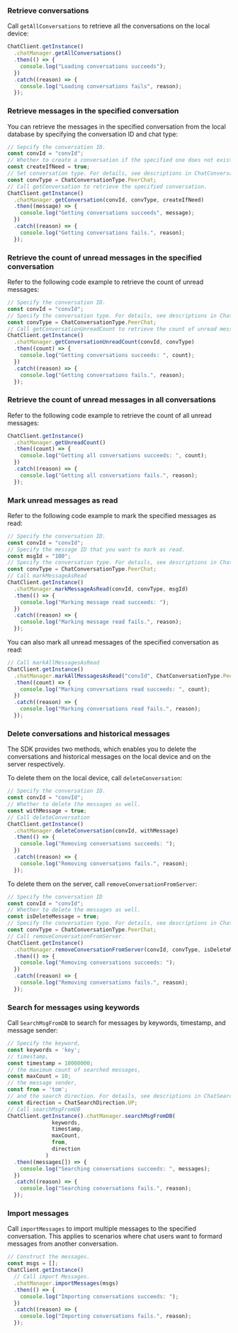 <PlatformWrapper platform="react-native">

### Retrieve conversations

Call `getAllConversations` to retrieve all the conversations on the local device:

```typescript
ChatClient.getInstance()
  .chatManager.getAllConversations()
  .then(() => {
    console.log("Loading conversations succeeds");
  })
  .catch((reason) => {
    console.log("Loading conversations fails", reason);
  });
```

### Retrieve messages in the specified conversation

You can retrieve the messages in the specified conversation from the local database by specifying the conversation ID and chat type:

```typescript
// Sepcify the conversation ID.
const convId = "convId";
// Whether to create a conversation if the specified one does not exist. If you set it as true, this method always returns a conversation object.
const createIfNeed = true;
// Set conversation type. For details, see descriptions in ChatConversationType.
const convType = ChatConversationType.PeerChat;
// Call getConversation to retrieve the specified conversation.
ChatClient.getInstance()
  .chatManager.getConversation(convId, convType, createIfNeed)
  .then((message) => {
    console.log("Getting conversations succeeds", message);
  })
  .catch((reason) => {
    console.log("Getting conversations fails.", reason);
  });
```

### Retrieve the count of unread messages in the specified conversation

Refer to the following code example to retrieve the count of unread messages:

```typescript
// Specify the conversation ID.
const convId = "convId";
// Specify the conversation type. For details, see descriptions in ChatConversationType.
const convType = ChatConversationType.PeerChat;
// Call getConversationUnreadCount to retrieve the count of unread messages in the current conversation.
ChatClient.getInstance()
  .chatManager.getConversationUnreadCount(convId, convType)
  .then((count) => {
    console.log("Getting conversations succeeds: ", count);
  })
  .catch((reason) => {
    console.log("Getting conversations fails.", reason);
  });
```


### Retrieve the count of unread messages in all conversations

Refer to the following code example to retrieve the count of all unread messages:

```typescript
ChatClient.getInstance()
  .chatManager.getUnreadCount()
  .then((count) => {
    console.log("Getting all conversations succeeds: ", count);
  })
  .catch((reason) => {
    console.log("Getting all conversations fails.", reason);
  });
```

### Mark unread messages as read

Refer to the following code example to mark the specified messages as read:

```typescript
// Specify the conversation ID.
const convId = "convId";
// Specify the message ID that you want to mark as read.
const msgId = "100";
// Specify the conversation type. For details, see descriptions in ChatConversationType.
const convType = ChatConversationType.PeerChat;
// Call markMessageAsRead
ChatClient.getInstance()
  .chatManager.markMessageAsRead(convId, convType, msgId)
  .then(() => {
    console.log("Marking message read succeeds: ");
  })
  .catch((reason) => {
    console.log("Marking message read fails.", reason);
  });
```

You can also mark all unread messages of the specified conversation as read:

```typescript
// Call markAllMessagesAsRead
ChatClient.getInstance()
  .chatManager.markAllMessagesAsRead("convId", ChatConversationType.PeerChat)
  .then((count) => {
    console.log("Marking conversations read succeeds: ", count);
  })
  .catch((reason) => {
    console.log("Marking conversations read fails.", reason);
  });
```

### Delete conversations and historical messages

The SDK provides two methods, which enables you to delete the conversations and historical messages on the local device and on the server respectively.

To delete them on the local device, call `deleteConversation`:

```typescript
// Specify the conversation ID.
const convId = "convId";
// Whether to delete the messages as well.
const withMessage = true;
// Call deleteConversation
ChatClient.getInstance()
  .chatManager.deleteConversation(convId, withMessage)
  .then(() => {
    console.log("Removing conversations succeeds: ");
  })
  .catch((reason) => {
    console.log("Removing conversations fails.", reason);
  });
```

To delete them on the server, call `removeConversationFromServer`:

```typescript
// Specify the conversation ID
const convId = "convId";
// Whether to delete the messages as well.
const isDeleteMessage = true;
// Specify the conversation type. For details, see descriptions in ChatConversationType.
const convType = ChatConversationType.PeerChat;
// Call removeConversationFromServer.
ChatClient.getInstance()
  .chatManager.removeConversationFromServer(convId, convType, isDeleteMessage)
  .then(() => {
    console.log("Removing conversations succeeds: ");
  })
  .catch((reason) => {
    console.log("Removing conversations fails.", reason);
  });
```

### Search for messages using keywords

Call `SearchMsgFromDB` to search for messages by keywords, timestamp, and message sender:

```typescript
// Specify the keyword,
const keywords = 'key';
// timestamp,
const timestamp = 10000000;
// the maximum count of searched messages,
const maxCount = 10;
// the message sender,
const from = 'tom';
// and the search direction. For details, see descriptions in ChatSearchDirection.
const direction = ChatSearchDirection.UP;
// Call searchMsgFromDB
ChatClient.getInstance().chatManager.searchMsgFromDB(
              keywords,
              timestamp,
              maxCount,
              from,
              direction
            )
  .then((messages[]) => {
    console.log("Searching conversations succeeds: ", messages);
  })
  .catch((reason) => {
    console.log("Searching conversations fails.", reason);
  });
```

### Import messages

Call `importMessages` to import multiple messages to the specified conversation. This applies to scenarios where chat users want to formard messages from another conversation.

```typescript
// Construct the messages.
const msgs = [];
ChatClient.getInstance()
  // Call import Messages.
  .chatManager.importMessages(msgs)
  .then(() => {
    console.log("Importing conversations succeeds: ");
  })
  .catch((reason) => {
    console.log("Importing conversations fails.", reason);
  });
```

</PlatformWrapper>